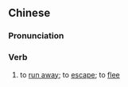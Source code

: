 ==Chinese==
{{zh-forms|s=脱逃}}

===Pronunciation===
{{zh-pron
|m=tuōtáo
|c=tyut3 tou4
|mn=thoat-tô
|cat=v
}}

===Verb===
{{zh-verb}}

# to [[run away]]; to [[escape]]; to [[flee]]